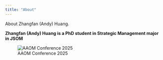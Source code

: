 ```yaml
---
title: "About"
---
```


About Zhangfan (Andy) Huang.

**Zhangfan (Andy) Huang is a PhD student in Strategic Management major in JSOM**

![AAOM Conference 2025](4412.jpeg)
